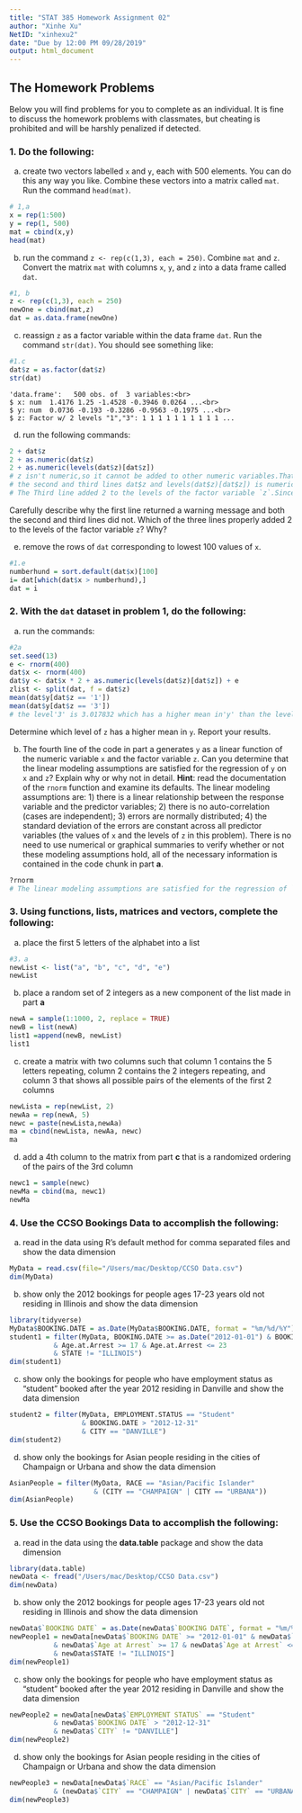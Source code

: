 ```yaml
---
title: "STAT 385 Homework Assignment 02"
author: "Xinhe Xu"
NetID: "xinhexu2"
date: "Due by 12:00 PM 09/28/2019"
output: html_document
---
```


## The Homework Problems

Below you will find problems for you to complete as an individual. It is fine to discuss the homework problems with classmates, but cheating is prohibited and will be harshly penalized if detected.

### 1. Do the following:

a. create two vectors labelled `x` and `y`, each with 500 elements.  You can do this any way you like.  Combine these vectors into a matrix called `mat`.  Run the command `head(mat)`.
```r
# 1,a
x = rep(1:500)
y = rep(1, 500)
mat = cbind(x,y)
head(mat)

```

b. run the command `z <- rep(c(1,3), each = 250)`.  Combine `mat` and `z`.  Convert the matrix `mat` with columns `x`, `y`, and `z` into a data frame called `dat`. 

```r
#1, b
z <- rep(c(1,3), each = 250)
newOne = cbind(mat,z)
dat = as.data.frame(newOne)
```

c. reassign `z` as a factor variable within the data frame `dat`.  Run the command `str(dat)`.  You should see something like:
```r
#1.c
dat$z = as.factor(dat$z)
str(dat)
```

    'data.frame':	500 obs. of  3 variables:<br>
    $ x: num  1.4176 1.25 -1.4528 -0.3946 0.0264 ...<br>
    $ y: num  0.0736 -0.193 -0.3286 -0.9563 -0.1975 ...<br>
    $ z: Factor w/ 2 levels "1","3": 1 1 1 1 1 1 1 1 1 1 ...

d. run the following commands:

```r
2 + dat$z
2 + as.numeric(dat$z)
2 + as.numeric(levels(dat$z)[dat$z])
# z isn't numeric,so it cannot be added to other numeric variables.Thats why the first line has a warnning message.
# the second and third lines dat$z and levels(dat$z)[dat$z]) is numeric, so they can added to numeric variables.
# The Third line added 2 to the levels of the factor variable `z`.Since levels(dat$z)[dat$z] means the component of z, which has already change to numeric, z has two levels, one of it level includes 250 "1", another level includes 250 "3". so the result of third line is 250 "3" and 250"5".
```

Carefully describe why the first line returned a warning message and both the second and third lines      did not.  Which of the three lines properly added 2 to the levels of the factor variable `z`? Why?

e. remove the rows of `dat` corresponding to lowest 100 values of `x`.
```r
#1.e
numberhund = sort.default(dat$x)[100]
i= dat[which(dat$x > numberhund),]
dat = i
```

### 2. With the `dat` dataset in problem 1, do the following:

a. run the commands:

```r
#2a
set.seed(13)
e <- rnorm(400)
dat$x <- rnorm(400)
dat$y <- dat$x * 2 + as.numeric(levels(dat$z)[dat$z]) + e
zlist <- split(dat, f = dat$z)
mean(dat$y[dat$z == '1'])
mean(dat$y[dat$z == '3'])
# the level'3' is 3.017832 which has a higher mean in'y' than the level '1'.The the mean of level '1' is 0.9426005
```

Determine which level of `z` has a higher mean in `y`.  Report your results.

b.  The fourth line of the code in part a generates `y` as a linear function of the numeric variable `x` and the factor variable `z`.  Can you determine that the linear modeling assumptions are satisfied for the regression of `y` on `x` and `z`? Explain why or why not in detail. **Hint**: read the documentation of the `rnorm` function and examine its defaults.  The linear modeling assumptions are: 1) there is a linear relationship between the response variable and the predictor variables; 2) there is no auto-correlation (cases are independent); 3) errors are normally distributed; 4) the standard deviation of the errors are constant across all predictor variables (the values of `x` and the levels of `z` in this problem).  There is no need to use numerical or graphical summaries to verify whether or not these modeling assumptions hold, all of the necessary information is contained in the code chunk in part **a**.
```r
?rnorm
# The linear modeling assumptions are satisfied for the regression of `y` on `x` and `z`. 1) since the code  "dat$y <- dat$x * 2 + as.numeric(levels(dat$z)[dat$z]) + e " means "y = 2x + z + error, which represent a linear relationship between the response variable and predictor variables. 2) x is a random sample , x's means  is 0 sd is 1, and errors' mean and sd are aloway equal to 1, and the z has two level, so these three variables are independent with each other. That's why x isn't auto-correlation. 3)since error's mean is 1, sd is 1, the error is normal distribution. 4)since the sd of errors is always 1, which is unrelated with other variables, so the standard deviation of the errors are constant across all predictor variables.
```


### 3. Using functions, lists, matrices and vectors, complete the following:

a. place the first 5 letters of the alphabet into a list
```r
#3，a
newList <- list("a", "b", "c", "d", "e")
newList
```

b. place a random set of 2 integers as a new component of the list made in part **a**  
```r
newA = sample(1:1000, 2, replace = TRUE)
newB = list(newA)
list1 =append(newB, newList)
list1
```

c. create a matrix with two columns such that column 1 contains the 5 letters repeating, column 2 contains the 2 integers repeating, and column 3 that shows all possible pairs of the elements of the first 2 columns  
```r
newLista = rep(newList, 2)
newAa = rep(newA, 5)
newc = paste(newLista,newAa)
ma = cbind(newLista, newAa, newc)
ma
```

d. add a 4th column to the matrix from part **c** that is a randomized ordering of the pairs of the 3rd column
```r
newc1 = sample(newc)
newMa = cbind(ma, newc1)
newMa
```


### 4. Use the CCSO Bookings Data to accomplish the following:

a. read in the data using R's default method for comma separated files and show the data dimension
```r
MyData = read.csv(file="/Users/mac/Desktop/CCSO Data.csv")
dim(MyData)
```


b. show only the 2012 bookings for people ages 17-23 years old not residing in Illinois and show the data dimension
```r
library(tidyverse)
MyData$BOOKING.DATE = as.Date(MyData$BOOKING.DATE, format = "%m/%d/%Y")
student1 = filter(MyData, BOOKING.DATE >= as.Date("2012-01-01") & BOOKING.DATE <= as.Date("2012-12-31")
           & Age.at.Arrest >= 17 & Age.at.Arrest <= 23
           & STATE != "ILLINOIS")
dim(student1)
```

c. show only the bookings for people who have employment status as "student" booked after the year 2012 residing in Danville and show the data dimension
```r
student2 = filter(MyData, EMPLOYMENT.STATUS == "Student"
                  & BOOKING.DATE > "2012-12-31"
                  & CITY == "DANVILLE")
dim(student2)
```

d. show only the bookings for Asian people residing in the cities of Champaign or Urbana and show the data dimension

```r
AsianPeople = filter(MyData, RACE == "Asian/Pacific Islander"
                     & (CITY == "CHAMPAIGN" | CITY == "URBANA"))
dim(AsianPeople)
```

### 5. Use the CCSO Bookings Data to accomplish the following:

a. read in the data using the **data.table** package and show the data dimension
```r
library(data.table)
newData <- fread("/Users/mac/Desktop/CCSO Data.csv")
dim(newData)
```

b. show only the 2012 bookings for people ages 17-23 years old not residing in Illinois and show the data dimension
```r
newData$`BOOKING DATE` = as.Date(newData$`BOOKING DATE`, format = "%m/%d/%Y")
newPeople1 = newData[newData$`BOOKING DATE` >= "2012-01-01" & newData$`BOOKING DATE` <= "2012-12-31"
           & newData$`Age at Arrest` >= 17 & newData$`Age at Arrest` <= 23
           & newData$STATE != "ILLINOIS"]
dim(newPeople1)
```

c. show only the bookings for people who have employment status as "student" booked after the year 2012 residing in Danville and show the data dimension
```r
newPeople2 = newData[newData$`EMPLOYMENT STATUS` == "Student"
           & newData$`BOOKING DATE` > "2012-12-31"
           & newData$`CITY` != "DANVILLE"]
dim(newPeople2)
```

d. show only the bookings for Asian people residing in the cities of Champaign or Urbana and show the data dimension
```r
newPeople3 = newData[newData$`RACE` == "Asian/Pacific Islander"
           & (newData$`CITY` == "CHAMPAIGN" | newData$`CITY` == "URBANA")]
dim(newPeople3)
```


